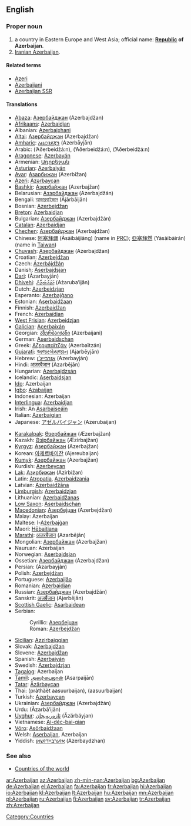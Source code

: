 ==English==
{{wikipedia}}

===Proper noun===
{{en-proper noun}}

# a country in Eastern Europe and West Asia; official name: '''[[Republic]] of Azerbaijan'''.
# [[Iranian Azerbaijan]].

====Related terms====
*[[Azeri]]
*[[Azerbaijani]]
*[[Azerbaijan SSR]]

====Translations====
{{trans-top|country in Eastern Europe}}
*[[Abaza]]: [[Азербайджан]] (Azerbajdžan)
*[[Afrikaans]]: [[Azerbaidjan]]
*Albanian: [[Azerbajxhani]]
*[[Altai]]: [[Азербайджан]] (Azerbajdžan)
*[[Amharic]]: [[አዜርባይጃን]] (Azerbāyjān)
*Arabic: {{ARchar|[[آذربيجان]]}} (’Aðerbeidžá:n), {{ARchar|[[أذربيجان]]}} (’Aðerbeidžá:n), {{ARchar|[[اذربيجان]]}} (’Aðerbeidžá:n)
*[[Aragonese]]: [[Azerbayán]] {{m}}
*Armenian: [[Ադրբեջան]] {{unicode|(Adrbeǰan)}}
*[[Asturian]]: [[Azerbaiyán]] {{m}}
*[[Avar]]: [[Азарбижан]] (Azerbižan)
*[[Azeri]]: [[Azərbaycan]]
*[[Bashkir]]: [[Азербайжан]] (Azerbajžan)
*Belarusian: [[Азэрбайджан]] (Azerbajdžán) {{m}}
*Bengali: [[আজারবাইজান]] (Ājārbāijān)
*Bosnian: [[Azerbejdžan]] {{m}}
*[[Breton]]: [[Azerbaidjan]]
*Bulgarian: [[Азербайджан]] (Azerbajdžán) {{m}}
*[[Catalan]]: [[Azerbaidjan]] {{m}}
*[[Chechen]]: [[Азербайджан]] (Azerbajdžan)
*Chinese: [[阿塞拜疆]] (Āsàibàijiāng) (name in [[w:People's Republic of China|PRC]]); [[亞塞拜然]] (Yàsàibàirán) (name in [[Taiwan]])
*[[Chuvash]]: [[Азербайджан]] (Azerbajdžan)
*Croatian: [[Azerbejdžan]]
*Czech: [[Ázerbájdžán]] {{m}}
*Danish: [[Aserbajdsjan]]
*[[Dari]]: {{FAchar|[[آذربایجان]]}} (Āzarbayjān)
*[[Dhivehi]]: [[އަޒަރުބައިޖާން]] (Ażaruba’ijān)
*Dutch: [[Azerbeidzjan]]
*Esperanto: [[Azerbajĝano]]
*Estonian: [[Aserbaidžaan]]
*Finnish: [[Azerbaidžan]]
*French: [[Azerbaïdjan]] {{m}}
*[[West Frisian]]: [[Azerbeidzjan]]
*[[Galician]]: [[Acerbaixán]] {{m}}
*Georgian: [[აზერბაიჯანი]] (Azerbaijani)
*German: [[Aserbaidschan]] {{n}}
*Greek: [[Αζερμπαϊτζάν]] (Azerbaïtzán) {{n}}
*[[Gujarati]]: [[અજરબેયજાન]] (Ajarbēyjān)
*Hebrew: [[אזרבייג׳ן]] (Azerbayján)
*Hindi: [[अज़रबैजान]] (Azarbējān)
*Hungarian: [[Azerbajdzsán]]
*Icelandic: [[Aserbaídsjan]]
*[[Ido]]: Azerbaijan
*[[Igbo]]: [[Azabaijan]]
*Indonesian: Azerbaijan
*[[Interlingua]]: [[Azerbaidjan]]
*Irish: An [[Asarbaiseáin]]
*Italian: [[Azerbaigian]] {{m}}
*Japanese: [[アゼルバイジャン]] (Azerubaijan)
{{trans-mid}}
*[[Karakalpak]]: [[Әзербайжан]] (Æzerbajžan)
*Kazakh: [[Әзірбайжан]] (Æzirbajžan)
*[[Kyrgyz]]: [[Азербайжан]] (Azerbajžan)
*Korean: [[아제르바이잔]] (Ajereubaijan)
*[[Kumyk]]: [[Азербайжан]] (Azerbajžan)
*Kurdish: [[Azerbeycan]]
*[[Lak]]: [[Азирбижан]] (Azirbižan)
*Latin: [[Atropatia]], [[Azerbaidzania]] {{f}}
*Latvian: [[Azerbaidžāna]]
*[[Limburgish]]: [[Azerbaidzjan]]
*Lithuanian: [[Azerbaidžanas]]
*[[Low Saxon]]: [[Aserbaidschan]]
*[[Macedonian]]: [[Азербејџан]] (Azerbejdžan)
*Malay: Azerbaijan
*Maltese: l-[[Ażerbajġan]]
*Maori: [[Hēbaitiana]]
*[[Marathi]]: [[अज़रबैजान]] (Azarbējān)
*Mongolian: [[Азербайжан]] (Azerbajžan)
*Nauruan: Azerbaijan
*Norwegian: [[Aserbajdsjan]]
*Ossetian: [[Азербайджан]] (Azerbajdžan)
*Persian: {{FAchar|[[آذربایجان]]}} (Azarbayjân)
*Polish: [[Azerbejdżan]] {{m}}
*Portuguese: [[Azerbaijão]] {{m}}
*Romanian: [[Azerbaidjan]] {{n}}
*Russian: [[Азербайджан]] (Azerbajdžán) {{m}}
*Sanskrit: [[अजर्बैजान]] (Ajerbējān)
*[[Scottish Gaelic]]: [[Asarbaidean]]
*Serbian:
*:Cyrillic: [[Азербејџан]] {{m}}
*:Roman: [[Azerbejdžan]] {{m}}
*[[Sicilian]]: [[Azzirbaiggian]] {{m}}
*Slovak: [[Azerbajdžan]] {{m}}
*Slovene: [[Azerbajdžan]] {{m}}
*Spanish: [[Azerbaiyán]] {{m}}
*Swedish: [[Azerbajdzjan]]
*[[Tagalog]]: Azerbaijan
*[[Tamil]]: [[அஸர்பைஜான்]] (Asarpaijān)
*[[Tatar]]: [[Äzärbaycan]]
*Thai: {{THchar|[[ประเทศอาเซอร์ไบจาน]]}} (pràthàèt aasuurbaijan), {{THchar|[[อาเซอร์ไบจัน]]}} (aasuurbaijan)
*Turkish: [[Azerbaycan]]
*Ukrainian: [[Азербайджан]] (Azerbajdžán) {{m}}
*Urdu: {{URchar|[[آذربائجان]]}} (Āzarbā’ijān)
*[[Uyghur]]: [[ئازەربەيجان]] (Äzärbäyjan)
*Vietnamese: [[Ai-déc-bai-gian]]
*[[Võro]]: [[Asõrbaidžaan]]
*Welsh: [[Aserbaijan]], Azerbaijan
*Yiddish: [[אַזערבײַדזשאַן]] (Azerbaydzhan)
{{trans-bottom}}

===See also===
*[[Appendix:Countries of the world|Countries of the world]]

[[Category:Countries]]

[[ar:Azerbaijan]]
[[az:Azerbaijan]]
[[zh-min-nan:Azerbaijan]]
[[bg:Azerbaijan]]
[[de:Azerbaijan]]
[[el:Azerbaijan]]
[[fa:Azerbaijan]]
[[fr:Azerbaijan]]
[[hi:Azerbaijan]]
[[io:Azerbaijan]]
[[kl:Azerbaijan]]
[[lt:Azerbaijan]]
[[hu:Azerbaijan]]
[[mn:Azerbaijan]]
[[pl:Azerbaijan]]
[[ru:Azerbaijan]]
[[fi:Azerbaijan]]
[[sv:Azerbaijan]]
[[tr:Azerbaijan]]
[[zh:Azerbaijan]]